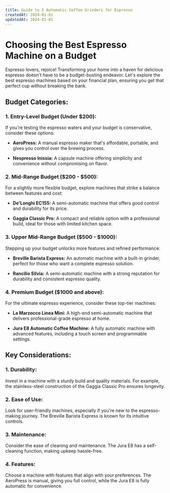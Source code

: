 ```yaml
---
title: Guide to 5 Automatic Coffee Grinders for Espresso
createdAt: 2024-01-01
updatedAt: 2024-01-01
---
```


# Choosing the Best Espresso Machine on a Budget

Espresso lovers, rejoice! Transforming your home into a haven for delicious espresso doesn't have to be a budget-busting endeavor. Let's explore the best espresso machines based on your financial plan, ensuring you get that perfect cup without breaking the bank.

## Budget Categories:

### 1. **Entry-Level Budget (Under $200):**

If you're testing the espresso waters and your budget is conservative, consider these options:

- **AeroPress:** A manual espresso maker that's affordable, portable, and gives you control over the brewing process.

- **Nespresso Inissia:** A capsule machine offering simplicity and convenience without compromising on flavor.

### 2. **Mid-Range Budget ($200 - $500):**

For a slightly more flexible budget, explore machines that strike a balance between features and cost:

- **De'Longhi EC155:** A semi-automatic machine that offers good control and durability for its price.

- **Gaggia Classic Pro:** A compact and reliable option with a professional build, ideal for those with limited kitchen space.

### 3. **Upper Mid-Range Budget ($500 - $1000):**

Stepping up your budget unlocks more features and refined performance:

- **Breville Barista Express:** An automatic machine with a built-in grinder, perfect for those who want a complete espresso solution.

- **Rancilio Silvia:** A semi-automatic machine with a strong reputation for durability and consistent espresso quality.

### 4. **Premium Budget ($1000 and above):**

For the ultimate espresso experience, consider these top-tier machines:

- **La Marzocco Linea Mini:** A high-end semi-automatic machine that delivers professional-grade espresso at home.

- **Jura E8 Automatic Coffee Machine:** A fully automatic machine with advanced features, including a touch screen and programmable settings.

## Key Considerations:

### 1. **Durability:**

Invest in a machine with a sturdy build and quality materials. For example, the stainless-steel construction of the Gaggia Classic Pro ensures longevity.

### 2. **Ease of Use:**

Look for user-friendly machines, especially if you're new to the espresso-making journey. The Breville Barista Express is known for its intuitive controls.

### 3. **Maintenance:**

Consider the ease of cleaning and maintenance. The Jura E8 has a self-cleaning function, making upkeep hassle-free.

### 4. **Features:**

Choose a machine with features that align with your preferences. The AeroPress is manual, giving you full control, while the Jura E8 is fully automatic for convenience.